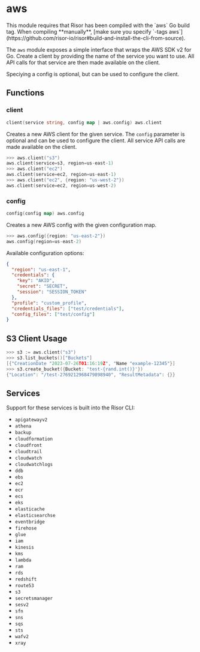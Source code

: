 
# aws

<Callout type="warning" emoji="⚠️">
  This module requires that Risor has been compiled with the `aws` Go build tag.
  When compiling **manually**, [make sure you specify `-tags aws`](https://github.com/risor-io/risor#build-and-install-the-cli-from-source).
</Callout>

The `aws` module exposes a simple interface that wraps the AWS SDK v2 for Go.
Create a client by providing the name of the service you want to use. All API
calls for that service are then made available on the client.

Speciying a config is optional, but can be used to configure the client.

## Functions

### client

```go filename="Function signature"
client(service string, config map | aws.config) aws.client
```

Creates a new AWS client for the given service. The `config` parameter is
optional and can be used to configure the client. All service API calls are
made available on the client.

```go copy filename="Example"
>>> aws.client("s3")
aws.client(service=s3, region=us-east-1)
>>> aws.client("ec2")
aws.client(service=ec2, region=us-east-1)
>>> aws.client("ec2", {region: "us-west-2"})
aws.client(service=ec2, region=us-west-2)
```

### config

```go filename="Function signature"
config(config map) aws.config
```

Creates a new AWS config with the given configuration map.

```go copy filename="Example"
>>> aws.config({region: "us-east-2"})
aws.config(region=us-east-2)
```

Available configuration options:

```json
{
  "region": "us-east-1",
  "credentials": {
    "key": "AKID",
    "secret": "SECRET",
    "session": "SESSION_TOKEN"
  },
  "profile": "custom_profile",
  "credentials_files": ["test/credentials"],
  "config_files": ["test/config"]
}
```

## S3 Client Usage

```go copy
>>> s3 := aws.client("s3")
>>> s3.list_buckets()["Buckets"]
[{"CreationDate "2023-07-26T01:16:19Z", "Name "example-12345"}]
>>> s3.create_bucket({Bucket: 'test-{rand.int()}'})
{"Location": "/test-2769212968479898940", "ResultMetadata": {}}
```

## Services

Support for these services is built into the Risor CLI:

- `apigatewayv2`
- `athena`
- `backup`
- `cloudformation`
- `cloudfront`
- `cloudtrail`
- `cloudwatch`
- `cloudwatchlogs`
- `ddb`
- `ebs`
- `ec2`
- `ecr`
- `ecs`
- `eks`
- `elasticache`
- `elasticsearchse`
- `eventbridge`
- `firehose`
- `glue`
- `iam`
- `kinesis`
- `kms`
- `lambda`
- `ram`
- `rds`
- `redshift`
- `route53`
- `s3`
- `secretsmanager`
- `sesv2`
- `sfn`
- `sns`
- `sqs`
- `sts`
- `wafv2`
- `xray`
